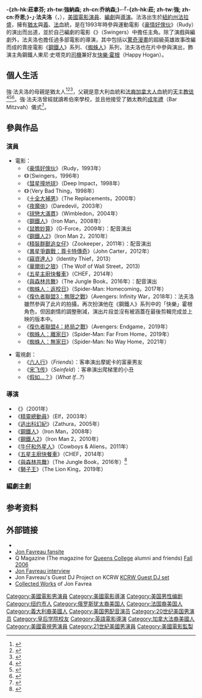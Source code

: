 {{noteTA
|T=zh-tw:強·法夫洛;zh-hk:莊·法來奧;zh-cn:乔恩·法夫罗;
|G1=Movie
|G2=美國漫畫
|1=zh-tw:法夫洛;zh-hk:法來奧;zh-cn:法夫罗;
|2=zh-tw:全民情獸;zh-hk:精裝群獸追女仔;zh-cn:动物园守卫;
|3=zh-tw:星際飆客;zh-cn:牛仔与外星人;zh-hk:天煞西部反撃戰;
|4=zh-tw:五星主廚快餐車;zh-hk:滋味旅程; zh-cn:落魄大厨;
|5=zh-tw:豪情好傢伙; zh-cn:追梦赤子心;
|6=zh-tw:義大利;zh-hk:意大利;
}}
{{Infobox entertainer
| type          = 導演
| name          = -{zh-hk:莊; zh-tw:強; zh-cn:乔恩;}-·法夫洛<br />Jon Favreau
| image         = Jon Favreau (26267055561).jpg
| imagesize     = 250px
| caption       = 法夫洛，2016年
| birthname     = -{zh-hk:莊; zh-tw:強; zh-cn:乔;}-納森·法夫洛
| birthdate     = {{birth date and age|1966|10|19}}
| birthplace    = {{USA}}[[紐約州|紐約州]][[法拉盛|法拉盛]]
| occupation    = [[演員|演員]]、[[導演|導演]]、[[編劇|編劇]]
| yearsactive   = 1992年至今
| spouse        = Joya Tillem（2000年–现在）
| website       = {{URL|www.myspace.com/jonfavreau}}
}}
{{中文譯名
| english   = Jon Favreau
| putonghua = 乔恩·法夫罗
| taiwan    = 強·法夫洛
| hongkong  = 莊·法來奧
}}
'''-{zh-hk:莊拿芬; zh-tw:強納森; zh-cn:乔纳森;}-·「-{zh-hk:莊; zh-tw:強; zh-cn:乔恩;}-」·法夫洛'''（{{lang-en|Jonathan "Jon" Favreau}}，{{bd|1966年|10月19日||}}），[[美國|美國]][[電影演員|電影演員]]、[[編劇|編劇]]與[[導演|導演]]。法洛出生於[[紐約州|紐約州]][[法拉盛|法拉盛]]，擁有[[猶太人|猶太]]與[[義大利人|義]]、[[法國人|法]]血統，是在1993年時參與運動電影《[[豪情好傢伙|豪情好傢伙]]》（Rudy）的演出而出道，並於自己編劇的電影《{{link-en|求愛俗辣|Swingers (1996 film)}}》（Swingers）中擔任主角。除了演戲與編劇外，法夫洛也擔任過多部電影的導演，其中包括以[[驚奇漫畫|驚奇漫畫]]的超級英雄故事改編而成的賣座電影《[[鋼鐵人_(電影)|鋼鐵人]]》系列、《[[蜘蛛人|蜘蛛人]]》系列，法夫洛也在片中參與演出，飾演主角鋼鐵人東尼·史塔克的[[司機|司機]]兼好友[[快樂·霍根|快樂·霍根]]（Happy Hogan）。

==個人生活==
強·法夫洛的母親是猶太人<ref>{{cite web|first=Naomi|last=Pfefferman|url=http://jewishjournal.com/culture/arts/8906/|title=A Gift From Santa’s Jewish Helpers|work=Jewish Journal|date=2003-12-25|accessdate=2018-05-08|archive-date=2018-05-08|archive-url=https://web.archive.org/web/20180508185412/http://jewishjournal.com/culture/arts/8906/|dead-url=no}}</ref><ref>{{cite web|first=Curt|last=Schleier|url=https://forward.com/schmooze/140685/q-and-a-jon-favreau-on-spielberg-iron-man-and-bei/|title=Q&A: Jon Favreau on Spielberg, 'Iron Man' and Being a Model Actor|work=The Forward|date=2011-08-01|accessdate=2018-05-12|archive-date=2018-05-13|archive-url=https://web.archive.org/web/20180513080906/https://forward.com/schmooze/140685/q-and-a-jon-favreau-on-spielberg-iron-man-and-bei/|dead-url=no}}</ref><ref>{{Cite web|title=Jewish Stars|url=https://www.clevelandjewishnews.com/archives/jewish-stars/article_08486291-7614-594a-a3fe-a672e06afb3f.html|accessdate=2019-04-05|first=Nate|last=Bloom|author=|date=2008-11-28|publisher=Cleveland Jewish News|archive-date=2020-05-31|archive-url=https://web.archive.org/web/20200531085534/https://www.clevelandjewishnews.com/archives/jewish-stars/article_08486291-7614-594a-a3fe-a672e06afb3f.html|dead-url=no}}</ref>，父親是意大利血統和[[法裔加拿大人|法裔加拿大人]]血統的[[天主教徒|天主教徒]]<ref>{{cite web|first=James|last=Ryan|url=https://www.nytimes.com/1996/10/13/movies/a-hollywood-scene-he-knows-too-well.html|title=A Hollywood Scene He Knows Too Well|work=The New York Times|date=1996-10-13|accessdate=2018-05-12|archive-date=2018-07-12|archive-url=https://web.archive.org/web/20180712055151/https://www.nytimes.com/1996/10/13/movies/a-hollywood-scene-he-knows-too-well.html|dead-url=no}}</ref><ref>{{cite news | url = https://www.sfgate.com/entertainment/article/Jon-Favreau-s-Swingers-It-s-a-Guy-Thing-2962643.php | title = Jon Favreau's `Swingers' -- It's a Guy Thing / Comedy about looking for love takes male point of view | work = SFGATE | date = 1996-10-20 | accessdate = 2018-02-26 | archive-date = 2018-02-26 | archive-url = https://web.archive.org/web/20180226211757/https://www.sfgate.com/entertainment/article/Jon-Favreau-s-Swingers-It-s-a-Guy-Thing-2962643.php | dead-url = no }}</ref><ref>{{cite news|url=https://www.imdb.com/name/nm0269463/bio|title=Jon Favreau - Biography|work=IMDb|accessdate=2018-05-11|archive-date=2018-02-28|archive-url=https://web.archive.org/web/20180228234136/http://www.imdb.com/name/nm0269463/bio|dead-url=no}}</ref>。強·法夫洛曾經就讀希伯來學校，並且他接受了猶太教的[[猶太教成人禮|成年禮]]（Bar Mitzvah）儀式<ref>{{cite news | url = http://jewishbusinessnews.com/2015/02/01/jon-favreau-serves-up-warm-feel-good-comedy-chef-on-netflix/ | title = Jon Favreau Serves Up Warm, Feel Good Comedy, “Chef” On Netflix | work = Jewish Business News | date = 2015-02-01 | accessdate = 2018-02-26 | archive-date = 2018-02-26 | archive-url = https://web.archive.org/web/20180226211710/http://jewishbusinessnews.com/2015/02/01/jon-favreau-serves-up-warm-feel-good-comedy-chef-on-netflix/ | dead-url = yes }}</ref>。

==參與作品==
===演員===
* 電影：
**《[[豪情好傢伙|豪情好傢伙]]》（Rudy，1993年）
**《{{link-en|求愛俗辣|Swingers (1996 film)}}》（Swingers，1996年)
**《[[彗星撞地球|彗星撞地球]]》（Deep Impact，1998年）
**《{{link-en|寶貝好壞|Very Bad Things}}》（Very Bad Thing，1998年）
**《[[十全大補男|十全大補男]]》（The Replacements，2000年）
**《[[夜魔俠_(電影)|夜魔俠]]》（Daredevil，2003年）
**《[[球戀大滿貫|球戀大滿貫]]》（Wimbledon，2004年）
**《[[鋼鐵人_(電影)|鋼鐵人]]》（Iron Man，2008年）
**《[[鼠膽妙算|鼠膽妙算]]》（G-Force，2009年）：配音演出
**《[[鋼鐵人2|鋼鐵人2]]》（Iron Man 2，2010年）
**《[[精裝群獸追女仔|精裝群獸追女仔]]》（Zookeeper，2011年）：配音演出
**《[[異星爭霸戰：尊卡特傳奇|異星爭霸戰：尊卡特傳奇]]》（John Carter，2012年）
**《[[竊資達人|竊資達人]]》（Identity Thief，2013）
**《[[華爾街之狼|華爾街之狼]]》（The Wolf of Wall Street，2013)
**《[[五星主廚快餐車|五星主廚快餐車]]》（CHEF，2014年）
**《[[與森林共舞|與森林共舞]]》（The Jungle Book，2016年）：配音演出
**《[[蜘蛛人：返校日|蜘蛛人：返校日]]》（Spider-Man: Homecoming，2017年）
**《[[復仇者聯盟3：無限之戰|復仇者聯盟3：無限之戰]]》（Avengers: Infinity War，2018年）：法夫洛雖然參與了此片的拍攝，再次扮演他在《鋼鐵人》系列中的「快樂」霍根角色，但因劇情的調整刪減，演出片段並沒有被涵蓋在最後剪輯完成並上映的版本中。
**《[[復仇者聯盟4：終局之戰|復仇者聯盟4：終局之戰]]》（Avengers: Endgame，2019年）
**《[[蜘蛛人：離家日|蜘蛛人：離家日]]》（Spider-Man: Far From Home，2019年）
**《[[蜘蛛人：無家日|蜘蛛人：無家日]]》（Spider-Man: No Way Home，2021年）

* 電視劇：
**《[[六人行|六人行]]》（''Friends''）：客串演出摩妮卡的富豪男友
**《[[宋飞传|宋飞传]]》（''Seinfeld''）：客串演出爬梯里的小丑
**《[[假如…？|假如…？]]》（''What If...?''）

===導演===
*《{{link-en|製造 (2001年電影)|Made (2001 film)|製造}}》（2001年）
*《[[精靈總動員|精靈總動員]]》（Elf，2003年）
*《[[逃出科幻紀|逃出科幻紀]]》（Zathura，2005年）
*《[[鋼鐵人_(電影)|鋼鐵人]]》（Iron Man，2008年）
*《[[鋼鐵人2|鋼鐵人2]]》（Iron Man 2，2010年）
*《[[牛仔和外星人|牛仔和外星人]]》（Cowboys & Aliens，2011年）
*《[[五星主廚快餐車|五星主廚快餐車]]》（CHEF，2014年）
*《[[與森林共舞|與森林共舞]]》（The Jungle Book，2016年）<ref>{{cite web|url=http://www.hollywoodreporter.com/heat-vision/jon-favreau-talks-direct-jungle-653717|title=Jon Favreau in Talks to Direct 'Jungle Book' for Disney|author=Borys Kit|work=The Hollywood Reporter|accessdate=2014-12-13|archive-date=2015-02-06|archive-url=https://web.archive.org/web/20150206004337/http://www.hollywoodreporter.com/heat-vision/jon-favreau-talks-direct-jungle-653717|dead-url=no}}</ref>
*《[[獅子王_(2019年電影)|獅子王]]》（The Lion King，2019年）

=== 編劇主創 ===

== 参考资料 ==
{{reflist}}

==外部链接==
{{Commons category|Jon Favreau}}
*{{IMDb name|269463}}
*[https://web.archive.org/web/20160109155059/http://jon-favreau.net/ Jon Favreau fansite]
*Q Magazine (The magazine for [[Queens_College|Queens College]] alumni and friends) [http://www.qc.cuny.edu/nis/qmag/QMagFall06.pdf Fall 2006] {{Wayback|url=http://www.qc.cuny.edu/nis/qmag/QMagFall06.pdf |date=20090624112951 }}
*[https://web.archive.org/web/20070929100145/http://www.moviehole.net/interviews/20051026_exclusive_interview_jon_favrea_1.html Jon Favreau interview]
*Jon Favreau's Guest DJ Project on KCRW [http://www.kcrw.com/music/programs/gd/gd081001jon_favreau KCRW Guest DJ set] {{Wayback|url=http://www.kcrw.com/music/programs/gd/gd081001jon_favreau |date=20120224200503 }}
*[https://web.archive.org/web/20111005215450/http://www.filmsuggest.com/directors/40944/favreau-jon Collected Works] of Jon Favrea

{{Authority control}}
{{DEFAULTSORT:Favreau, Jon}}
[[Category:美國電影男演員|Category:美國電影男演員]]
[[Category:美國電影導演|Category:美國電影導演]]
[[Category:美国男性编剧|Category:美国男性编剧]]
[[Category:纽约市人|Category:纽约市人]]
[[Category:俄罗斯犹太裔美国人|Category:俄罗斯犹太裔美国人]]
[[Category:法国裔美国人|Category:法国裔美国人]]
[[Category:義大利裔美國人|Category:義大利裔美國人]]
[[Category:美国男配音演员|Category:美国男配音演员]]
[[Category:20世纪美国男演员|Category:20世纪美国男演员]]
[[Category:皇后学院校友|Category:皇后学院校友]]
[[Category:英語電影導演|Category:英語電影導演]]
[[Category:加拿大法裔美國人|Category:加拿大法裔美國人]]
[[Category:美國電視男演員|Category:美國電視男演員]]
[[Category:21世紀美國男演員|Category:21世紀美國男演員]]
[[Category:美國電影監製|Category:美國電影監製]]